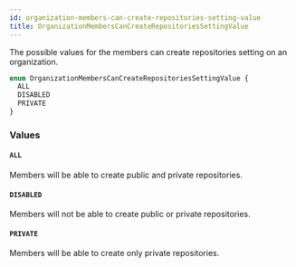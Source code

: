 ```yaml
---
id: organization-members-can-create-repositories-setting-value
title: OrganizationMembersCanCreateRepositoriesSettingValue
---
```


The possible values for the members can create repositories setting on an organization.

```graphql
enum OrganizationMembersCanCreateRepositoriesSettingValue {
  ALL
  DISABLED
  PRIVATE
}
```

### Values

#### `ALL`

Members will be able to create public and private repositories.

#### `DISABLED`

Members will not be able to create public or private repositories.

#### `PRIVATE`

Members will be able to create only private repositories.
